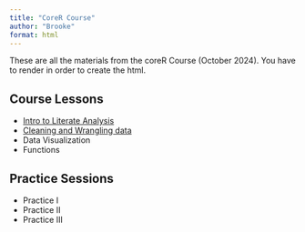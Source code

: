 ```yaml
---
title: "CoreR Course"
author: "Brooke"
format: html
---
```


These are all the materials from the coreR Course (October 2024). You have to render in order to create the html.

## Course Lessons
- [Intro to Literate Analysis](script/quick_analysis.html)
- [Cleaning and Wrangling data](script/cleaning_and_wrangling.html)
- Data Visualization
- Functions

## Practice Sessions
- Practice I
- Practice II
- Practice III